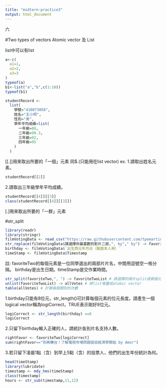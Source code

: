 ```yaml
---
title: "midtern-practice3"
output: html_document
---
```





六

#Two types of vectors
Atomic vector 及 List


list中可以有list
```r
a<-c(
  a1=1,
  a2=2,
  a3=3
)
typeof(a)
b1<-list("a","b",c(1:10))
typeof(b1)
```

```r
studentRecord <-
  list(
    學號="410073058",
    姓名="王小明",
    性別="男",
    學年平均成績=list(
      一年級=88,
      二年級=90.3,
      三年級=92,
      四年級=95
    )
  )
```

[[.]]用來取出所要的「一個」元素  同$.(只能用在list vector)
ex.
1.請取出姓名元素。
```r
studentRecord[[2]]
```
2.請取出三年級學年平均成績。
```r
studentRecord[[4]][[3]]
class(studentRecord[[4]][[3]])
```

[.]用來取出所要的「一群」元素


#str_split

```r
library(readr)
library(stringr)
filmVotingData <- read_csv("https://raw.githubusercontent.com/tpemartin/github-data/master/podcastcompetition3.csv")
str_replace(filmVotingData$請選擇你最喜歡的影片二部,", by"," by") -> favoriteTwo
birthday <- filmVotingData$`出生西元年月日（驗證本人用）`
timeStamp <- filmVotingData$Timestamp
```
註: favoriteTwo的每個元素是一位同學選出的兩部片片名，中間用逗號空一格分隔。
birthday是出生日期。timeStamp是交作業時間。


```r
str_split(favoriteTwo,", ") -> favoriteTwoList # 將選擇的兩片split成兩個元素
unlist(favoriteTwoList) -> allVotes # 將list堆疊成atomic vector
table(allVotes) # 計算每個類別的次數
```

1.birthday只能有8位元，str_length()可計算每個元素的位元長度。請產生一個logical vector稱為logiCorrect，TRUE表示剛好8位元。
```r
logiCorrect <- str_length(birthday) ==8
logiCorrect
```

2.只留下birthday輸入正確的人，請統計各別片名支持人數。
```r
rightFavor <- favoriteTwo[logiCorrect]
sum(rightFavor=="別再轉台！了解電視市場問題就從經濟學開始 by Amor")
```

3.若只留下凌晨1點（含）到早上5點（含）的投票人，他們的出生年份統計為何。
```r
head(timeStamp)
library(lubridate)
timestamp <- mdy_hms(timeStamp)
class(timestamp)
hours <- str_sub(timestamp,11,12)
```
```r

```

























